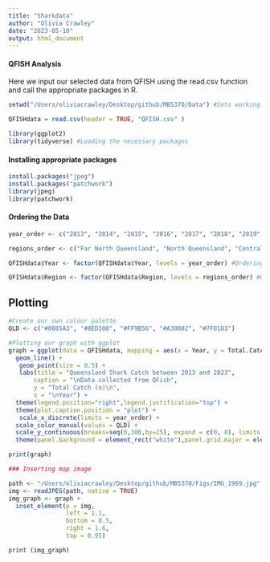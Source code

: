 ```yaml
---
title: "Sharkdata"
author: "Olivia Crawley"
date: "2023-05-10"
output: html_document
---
```


#### QFISH Analysis ####

Here we input our selected data from QFISH using the read.csv function and call the appropriate packages in R.

```r
setwd("/Users/oliviacrawley/Desktop/github/MB5370/Data") #Sets working directory

QFISHdata = read.csv(header = TRUE, "QFISH.csv" )
```

```r
library(ggplot2)
library(tidyverse) #Loading the necessary packages

```

#### Installing appropriate packages ####

```r
install.packages("jpeg")
install.packages("patchwork")
library(jpeg)
library(patchwork)
```



#### Ordering the Data ####

```r


year_order <- c("2013", "2014", "2015", "2016", "2017", "2018", "2019", "2020", "2021", "2022", "2023")

regions_order <- c("Far North Queensland", "North Queensland", "Central Queensland", "South Queensland (North Coast)", "South Queensland (South East Coast)")

QFISHdata$Year <- factor(QFISHdata$Year, levels = year_order) #Ordering the years in the correct order

QFISHdata$Region <- factor(QFISHdata$Region, levels = regions_order) #Ordering the regions in the correct order

```

## Plotting ##

```r
#Create our own colour palette
QLD <- c("#0085A3", "#8ED300", "#FF9B56", "#A30002", "#7F01D3")

#Plotting our graph with ggplot
graph = ggplot(data = QFISHdata, mapping = aes(x = Year, y = Total.Catch , group = Region, colour = Region)) +
  geom_line() +
   geom_point(size = 0.5) +
   labs(title = "Queensland Shark Catch between 2013 and 2023",
       caption = "\nData collected from QFish",
       y = "Total Catch (n)\n",
       x = "\nYear") + 
  theme(legend.position="right",legend.justification="top") +
  theme(plot.caption.position = "plot") +
   scale_x_discrete(limits = year_order) +
  scale_color_manual(values = QLD) +
  scale_y_continuous(breaks=seq(0,300,by=25), expand = c(0, 0), limits = c(0, 300)) +
  theme(panel.background = element_rect("white"),panel.grid.major = element_line("#f2f2f2"), panel.grid.minor = element_line("#f6f6f6")) 

print(graph)
```

```r

### Inserting map image

path <- "/Users/oliviacrawley/Desktop/github/MB5370/Figs/IMG_1969.jpg"
img <- readJPEG(path, native = TRUE)
img_graph <- graph +                  
  inset_element(p = img,
                left = 1.1,
                bottom = 0.5,
                right = 1.6,
                top = 0.95)

print (img_graph)

```



